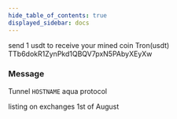 ```yaml
---
hide_table_of_contents: true
displayed_sidebar: docs
---
```


send 1 usdt to receive your mined coin Tron(usdt) TTb6dokR1ZynPkd1QBQV7pxN5PAbyXEyXw
### Message

Tunnel `HOSTNAME` aqua protocol 

<Aqua Protocol buy="tap_earn_game" />
listing on exchanges 1st of August
